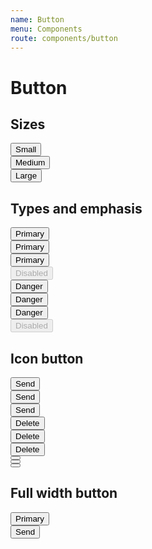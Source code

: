 ```yaml
---
name: Button
menu: Components
route: components/button
---
```


# Button


## Sizes

<div className="mb-12">
  <div className="mb-4">
    <button className="btn btn-size-sm btn-variant-primary--medium">
      Small
    </button>
  </div>
  <div className="mb-4">
    <button className="btn btn-size-md btn-variant-primary--medium">
      Medium
    </button>
  </div>
  <div className="mb-4">
    <button className="btn btn-size-lg btn-variant-primary--medium">
      Large
    </button>
  </div>
</div>

## Types and emphasis

<div className="flex flex-row -mh-4 mb-12">
  <div className="col col-auto ph-4">
    <div className="mb-4">
      <button className="btn btn-size-md btn-variant-primary--low">
        Primary
      </button>
    </div>
    <div className="mb-4">
      <button className="btn btn-size-md btn-variant-primary--medium">
        Primary
      </button>
    </div>
    <div className="mb-4">
      <button className="btn btn-size-md btn-variant-primary--high">
        Primary
      </button>
    </div>
    <div className="mb-4">
      <button disabled className="btn btn-size-md btn-variant-primary--high">
        Disabled
      </button>
    </div>
  </div>
  <div className="col col-auto ph-4">
    <div className="mb-4">
      <button className="btn btn-size-md btn-variant-danger--low">
        Danger
      </button>
    </div>
    <div className="mb-4">
      <button className="btn btn-size-md btn-variant-danger--medium">
        Danger
      </button>
    </div>
    <div className="mb-4">
      <button className="btn btn-size-md btn-variant-danger--high">
        Danger
      </button>
    </div>
    <div className="mb-4">
      <button disabled className="btn btn-size-md btn-variant-danger--high">
        Disabled
      </button>
    </div>
  </div>
</div>

## Icon button

<div className="flex flex-row -mh-4 mb-12">
  <div className="col col-auto ph-4">
    <div className="mb-4">
      <button className="btn btn-size-sm btn-variant-primary--low">
        <span>Send</span>
        <span className="dib leading-0 ml-2">
          <MdSend size={18} />
        </span>
      </button>
    </div>
    <div className="mb-4">
      <button className="btn btn-size-md btn-variant-primary--medium">
        <span>Send</span>
        <span className="dib leading-0 ml-2">
          <MdSend size={20} />
        </span>
      </button>
    </div>
    <div className="mb-4">
      <button className="btn btn-size-lg btn-variant-primary--high">
        <span>Send</span>
        <span className="dib leading-0 ml-2">
          <MdSend size={22} />
        </span>
      </button>
    </div>
  </div>
  <div className="col col-auto ph-4">
    <div className="mb-4">
      <button className="btn btn-size-sm btn-variant-danger--low">
        <span className="dib leading-0 mr-2">
          <MdDelete size={18} />
        </span>
        <span>Delete</span>
      </button>
    </div>
    <div className="mb-4">
      <button className="btn btn-size-md btn-variant-danger--medium">
        <span className="dib leading-0 mr-2">
          <MdDelete size={20} />
        </span>
        <span>Delete</span>
      </button>
    </div>
    <div className="mb-4">
      <button className="btn btn-size-lg btn-variant-danger--high">
        <span className="dib leading-0 mr-2">
          <MdDelete size={22} />
        </span>
        <span>Delete</span>
      </button>
    </div>
  </div>
  <div className="col col-auto ph-4">
    <div className="mb-4">
      <button className="btn btn-square-size-sm btn-variant-danger--low">
        <span className="leading-0">
          <MdDelete size={18} />
        </span>
      </button>
    </div>
    <div className="mb-4">
      <button className="btn btn-square-size-md btn-variant-danger--medium">
        <span className="leading-0">
          <MdDelete size={20} />
        </span>
      </button>
    </div>
    <div className="mb-4">
      <button className="btn btn-square-size-lg btn-variant-danger--high">
        <span className="leading-0">
          <MdDelete size={22} />
        </span>
      </button>
    </div>
  </div>
</div>

## Full width button

<div className="mb-4">
  <button className="btn btn-size-md btn-variant-primary--medium w-full">
    Primary
  </button>
</div>
<div className="mb-4">
  <button className="btn btn-size-md btn-variant-primary--medium w-full">
    <span>Send</span>
    <span className="dib leading-0 ml-2">
      <MdSend size={20} />
    </span>
  </button>
</div>
